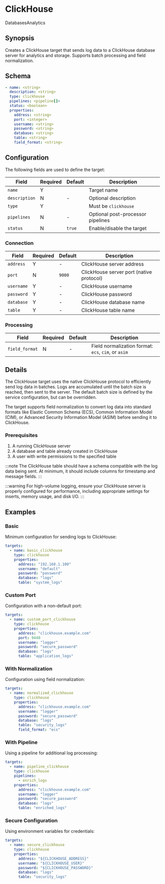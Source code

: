 # ClickHouse

<span className="theme-doc-version-badge badge badge--secondary">Databases</span><span className="theme-doc-version-badge badge badge--secondary">Analytics</span>

## Synopsis

Creates a ClickHouse target that sends log data to a ClickHouse database server for analytics and storage. Supports batch processing and field normalization.

## Schema

```yaml {1,3}
- name: <string>
  description: <string>
  type: clickhouse
  pipelines: <pipeline[]>
  status: <boolean>
  properties:
    address: <string>
    port: <integer>
    username: <string>
    password: <string>
    database: <string>
    table: <string>
    field_format: <string>
```

## Configuration

The following fields are used to define the target:

|Field|Required|Default|Description|
|---|---|---|---|
|`name`|Y||Target name|
|`description`|N|-|Optional description|
|`type`|Y||Must be `clickhouse`|
|`pipelines`|N|-|Optional post-processor pipelines|
|`status`|N|`true`|Enable/disable the target|

### Connection

|Field|Required|Default|Description|
|---|---|---|---|
|`address`|Y|-|ClickHouse server address|
|`port`|N|`9000`|ClickHouse server port (native protocol)|
|`username`|Y|-|ClickHouse username|
|`password`|Y|-|ClickHouse password|
|`database`|Y|-|ClickHouse database name|
|`table`|Y|-|ClickHouse table name|

### Processing

|Field|Required|Default|Description|
|---|---|---|---|
|`field_format`|N|-|Field normalization format: `ecs`, `cim`, or `asim`|

## Details

The ClickHouse target uses the native ClickHouse protocol to efficiently send log data in batches. Logs are accumulated until the batch size is reached, then sent to the server. The default batch size is defined by the service configuration, but can be overridden.

The target supports field normalization to convert log data into standard formats like Elastic Common Schema (ECS), Common Information Model (CIM), or Advanced Security Information Model (ASIM) before sending it to ClickHouse.

### Prerequisites

1. A running ClickHouse server
2. A database and table already created in ClickHouse
3. A user with write permissions to the specified table

:::note
The ClickHouse table should have a schema compatible with the log data being sent. At minimum, it should include columns for timestamp and message fields.
:::

:::warning
For high-volume logging, ensure your ClickHouse server is properly configured for performance, including appropriate settings for inserts, memory usage, and disk I/O.
:::

## Examples

### Basic

Minimum configuration for sending logs to ClickHouse:

```yaml
targets:
  - name: basic_clickhouse
    type: clickhouse
    properties:
      address: "192.168.1.100"
      username: "default"
      password: "password"
      database: "logs"
      table: "system_logs"
```

### Custom Port

Configuration with a non-default port:

```yaml
targets:
  - name: custom_port_clickhouse
    type: clickhouse
    properties:
      address: "clickhouse.example.com"
      port: 9440
      username: "logger"
      password: "secure_password"
      database: "logs"
      table: "application_logs"
```

### With Normalization

Configuration using field normalization:

```yaml
targets:
  - name: normalized_clickhouse
    type: clickhouse
    properties:
      address: "clickhouse.example.com"
      username: "logger"
      password: "secure_password"
      database: "logs"
      table: "security_logs"
      field_format: "ecs"
```

### With Pipeline

Using a pipeline for additional log processing:

```yaml
targets:
  - name: pipeline_clickhouse
    type: clickhouse
    pipelines:
      - enrich_logs
    properties:
      address: "clickhouse.example.com"
      username: "logger"
      password: "secure_password"
      database: "logs"
      table: "enriched_logs"
```

### Secure Configuration

Using environment variables for credentials:

```yaml
targets:
  - name: secure_clickhouse
    type: clickhouse
    properties:
      address: "${CLICKHOUSE_ADDRESS}"
      username: "${CLICKHOUSE_USER}"
      password: "${CLICKHOUSE_PASSWORD}"
      database: "logs"
      table: "security_logs"
```
